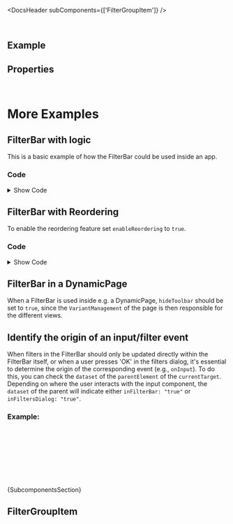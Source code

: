 
<Meta of={ComponentStories} />

<DocsHeader subComponents={['FilterGroupItem']} />

<br />

## Example

<Canvas of={ComponentStories.Default} />

## Properties

<ControlsWithNote of={ComponentStories.Default} />

<br />

# More Examples

## FilterBar with logic

This is a basic example of how the FilterBar could be used inside an app.

<Canvas of={ComponentStories.WithLogic} />

### Code

<details>

<summary>Show Code</summary>

```tsx
const initialState = {
  age: 37,
  countries: {},
  currency: 'USD',
  date: '',
  dateRange: '',
  search: ''
};

function reducer(state, action) {
  switch (action.type) {
    case 'SET_AGE':
      return { ...state, age: action.payload };
    case 'SET_COUNTRIES':
      return { ...state, countries: action.payload };
    case 'SET_CURRENCY':
      return { ...state, currency: action.payload };
    case 'SET_DATE':
      return { ...state, date: action.payload };
    case 'SET_DATE_RANGE':
      return { ...state, dateRange: action.payload };
    case 'SET_SEARCH':
      return { ...state, search: action.payload };
    case 'DIALOG_RESTORE':
      return action.payload;
    default:
      return state;
  }
}

function FilterBarComponent(args) {
  const [state, dispatch] = useReducer(reducer, initialState);
  const [visibleFilters, setVisibleFilters] = useState(new Set(['age', 'countries']));
  const { age, countries, currency, date, dateRange, search } = state;
  const prevDialogOpenState = useRef(undefined);

  const handleSearch = (e) => {
    dispatch({ type: 'SET_SEARCH', payload: e.target.value });
  };

  const handleAgeChange = (e) => {
    dispatch({ type: 'SET_AGE', payload: e.target.value });
  };

  const handleCountriesChange = (e) => {
    const newCountries = e.detail.items.reduce((acc, cur) => {
      return { ...acc, [cur.getAttribute('text').toLowerCase()]: true };
    }, {});
    dispatch({ type: 'SET_COUNTRIES', payload: newCountries });
  };

  const handleCurrencyChange = (e) => {
    dispatch({
      type: 'SET_CURRENCY',
      payload: e.detail.selectedOption.textContent
    });
  };

  const handleDateChange = (e) => {
    if (e.detail.valid) {
      dispatch({ type: 'SET_DATE', payload: e.detail.value });
    }
  };

  const handleDateRangeChange = (e) => {
    if (e.detail.valid) {
      dispatch({ type: 'SET_DATE_RANGE', payload: e.detail.value });
    }
  };

  const handleFiltersDialogOpen = () => {
    prevDialogOpenState.current = state;
  };

  const handleRestore: FilterBarPropTypes['onRestore'] = (payload) => {
    const prevDialogOpenVisibleFilters = payload.selectedFilterKeys;
    dispatch({ type: 'DIALOG_RESTORE', payload: prevDialogOpenState.current });
    setVisibleFilters(new Set(prevDialogOpenVisibleFilters));
  };

  const handleFiltersDialogSelectionChange: FilterBarPropTypes['onFiltersDialogSelectionChange'] = (payload) => {
    const visibleFilterKeys = payload.selectedFilterKeys;
    setVisibleFilters(new Set(visibleFilterKeys));
  };

  return (
    <>
      <FilterBar
        showResetButton
        search={<Input onInput={handleSearch} />}
        onRestore={handleRestore}
        onFiltersDialogOpen={handleFiltersDialogOpen}
        onFiltersDialogSelectionChange={handleFiltersDialogSelectionChange}
      >
        <FilterGroupItem filterKey="age" label="Age" active={!!age} required>
          <StepInput value={age} onChange={handleAgeChange} required />
        </FilterGroupItem>
        <FilterGroupItem
          filterKey="countries"
          label="Countries"
          active={Object.keys(countries).length > 0}
          hiddenInFilterBar={!visibleFilters.has('countries')}
        >
          <MultiComboBox onSelectionChange={handleCountriesChange}>
            <MultiComboBoxItem text="Argentina" selected={countries.argentina} />
            <MultiComboBoxItem text="Bulgaria" selected={countries.bulgaria} />
            <MultiComboBoxItem text="Finland" selected={countries.finland} />
            <MultiComboBoxItem text="Germany" selected={countries.germany} />
            <MultiComboBoxItem text="Ireland" selected={countries.ireland} />
            <MultiComboBoxItem text="Ukraine" selected={countries.ukraine} />
            <MultiComboBoxItem text="USA" selected={countries.usa} />
          </MultiComboBox>
        </FilterGroupItem>
        <FilterGroupItem
          filterKey="currency"
          label="Currency"
          active={!!currency}
          hiddenInFilterBar={!visibleFilters.has('currency')}
        >
          <Select onChange={handleCurrencyChange}>
            <Option additionalText="€" selected={currency === 'EUR'}>
              EUR
            </Option>
            <Option additionalText="$" selected={currency === 'USD'}>
              USD
            </Option>
            <Option additionalText="£" selected={currency === 'GBP'}>
              GBP
            </Option>
            <Option additionalText="₺" selected={currency === 'TRY'}>
              TRY
            </Option>
            <Option additionalText="¥" selected={currency === 'JPY'}>
              JPY
            </Option>
          </Select>
        </FilterGroupItem>
        <FilterGroupItem filterKey="date" label="Date" active={!!date} hiddenInFilterBar={!visibleFilters.has('date')}>
          <DatePicker value={date} onChange={handleDateChange} style={{ minWidth: 'auto' }} />
        </FilterGroupItem>
        <FilterGroupItem
          filterKey="date-range"
          label="Date Range"
          active={!!dateRange}
          hiddenInFilterBar={!visibleFilters.has('date-range')}
        >
          <DateRangePicker value={dateRange} onChange={handleDateRangeChange} style={{ minWidth: 'auto' }} />
        </FilterGroupItem>
      </FilterBar>
      <FlexBox direction={FlexBoxDirection.Column}>
        <FlexBox>
          <Label showColon>Search</Label>
          <Text>{search}</Text>
        </FlexBox>
        <FlexBox>
          <Label showColon>Age</Label>
          <Text>{age}</Text>
        </FlexBox>
        <FlexBox>
          <Label showColon>Countries</Label>
          <Text>{JSON.stringify(countries)}</Text>
        </FlexBox>
        <FlexBox>
          <Label showColon>Currency</Label>
          <Text>{currency}</Text>
        </FlexBox>
        <FlexBox>
          <Label showColon>Date</Label>
          <Text>{date}</Text>
        </FlexBox>
        <FlexBox>
          <Label showColon>Date Range</Label>
          <Text>{dateRange}</Text>
        </FlexBox>
        <hr style={{ width: '100%' }} />
        <FlexBox>
          <Label showColon>Visible Filters</Label>
          <Text>{Array.from(visibleFilters).join(', ')}</Text>
        </FlexBox>
      </FlexBox>
    </>
  );
}
```

</details>

## FilterBar with Reordering

To enable the reordering feature set `enableReordering` to `true`.

<Canvas of={ComponentStories.WithReordering} />

### Code

<details>

<summary>Show Code</summary>

```jsx
function FilterBarWithReordering(props) {
  const uniqueId = useId();
  const [visibleChildrenByKey, setVisibleChildrenByKey] = useState<
    Record<string, boolean>
  >({
    "0": true,
    "1": true,
    "2": true,
    "3": true,
    "5": true,
  });
  const [orderedFilterKeys, setOrderedFilterKeys] = useState([
    "0",
    "1",
    "2",
    "3",
    "4",
    "5",
  ]);

  const toggleVisibility = (key) => {
    setVisibleChildrenByKey((prev) => ({
      ...prev,
      [key]: !prev[key],
    }));
  };

  const handleFiltersDialogSave: FilterBarPropTypes["onFiltersDialogSave"] = (
    e,
  ) => {
    setOrderedFilterKeys(e.detail.reorderedFilterKeys);
    setVisibleChildrenByKey(
      e.detail.selectedFilterKeys.reduce((acc, cur) => {
        acc[cur] = true;
        return acc;
      }, {}),
    );
  };

  return (
    <FilterBar
      enableReordering
      showResetButton
      onFiltersDialogSave={handleFiltersDialogSave}
    >
      {orderedFilterKeys.map((filterKey) => {
        const isHidden = !visibleChildrenByKey[filterKey];
        switch (filterKey) {
          case "0":
            return (
              <FilterGroupItem
                filterKey="0"
                key={`${uniqueId}-0`}
                label="StepInput"
                required
              >
                <StepInput required />
              </FilterGroupItem>
            );
          case "1":
            return (
              <FilterGroupItem
                filterKey="1"
                key={`${uniqueId}-1`}
                label="RatingIndicator"
                hiddenInFilterBar={isHidden}
              >
                <RatingIndicator />
              </FilterGroupItem>
            );
          case "2":
            return (
              <FilterGroupItem
                filterKey="2"
                key={`${uniqueId}-2`}
                label="MultiInput"
                active
                hiddenInFilterBar={isHidden}
              >
                <MultiInput
                  tokens={
                    <>
                      <Token text="Argentina" selected />
                      <Token text="Bulgaria" />
                      <Token text="England" />
                      <Token text="Finland" />
                    </>
                  }
                />
              </FilterGroupItem>
            );
          case "3":
            return (
              <FilterGroupItem
                filterKey="3"
                key={`${uniqueId}-3`}
                label="Input"
                hiddenInFilterBar={isHidden}
              >
                <Input placeholder="Placeholder" />
              </FilterGroupItem>
            );
          case "4":
            return (
              <FilterGroupItem
                filterKey="4"
                key={`${uniqueId}-4`}
                label="Switch"
                hiddenInFilterBar={isHidden}
              >
                <Switch />
              </FilterGroupItem>
            );
          case "5":
            return (
              <FilterGroupItem
                filterKey="5"
                key={`${uniqueId}-5`}
                label="SELECT w/ initial selected"
                hiddenInFilterBar={isHidden}
              >
                <Select>
                  <Option>Option 1</Option>
                  <Option selected>Option 2</Option>
                  <Option>Option 3</Option>
                  <Option>Option 4</Option>
                </Select>
              </FilterGroupItem>
            );
          default:
            return null;
        }
      })}
    </FilterBar>
  );
}

```

</details>

## FilterBar in a DynamicPage

When a FilterBar is used inside e.g. a DynamicPage, `hideToolbar` should be set to `true`, since the `VariantManagement` of
the page is then responsible for the different views.

<Canvas of={ComponentStories.InDynamicPage} />

## Identify the origin of an input/filter event

When filters in the FilterBar should only be updated directly within the FilterBar itself, or when a user presses 'OK' in the filters dialog,
it's essential to determine the origin of the corresponding event (e.g., `onInput`).
To do this, you can check the `dataset` of the `parentElement` of the `currentTarget`.
Depending on where the user interacts with the input component, the `dataset` of the parent will indicate either `inFilterBar: "true"` or `inFiltersDialog: "true"`.

### Example:

```jsx
<FilterGroupItem filterKey="0" label="Input">
  <StepInput onInput={handleInput} />
</FilterGroupItem>
```

```js
const handleInput = (event) => {
  const firedInFilterBar = !!event.currentTarget.parentElement.dataset.inFilterBar;
  const firedInFiltersDialog = !!event.currentTarget.parentElement.dataset.inFiltersDialog;
};
```

<Canvas of={ComponentStories.IdentifyInputEventOrigin} source />

<Markdown>{SubcomponentsSection}</Markdown>

## FilterGroupItem

<Description of={FilterGroupItem} />
<ArgTypesWithNote of={FilterGroupItem} exclude={['data-index']} />

<Footer />
